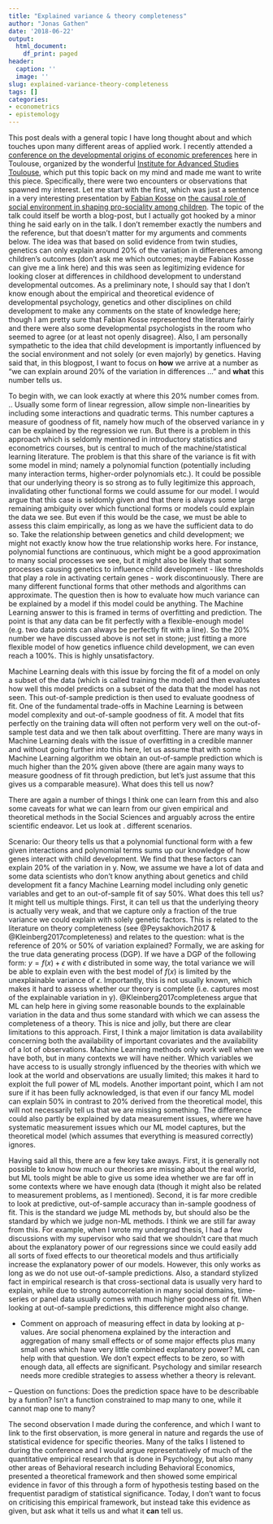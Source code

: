 ```yaml
---
title: "Explained variance & theory completeness"
author: "Jonas Gathen"
date: '2018-06-22'
output:
  html_document:
    df_print: paged
header:
  caption: ''
  image: ''
slug: explained-variance-theory-completeness
tags: []
categories:
- econometrics
- epistemology
---
```


This post deals with a general topic I have long thought about and which touches upon many different areas of applied work. I recently attended a [conference on the developmental origins of economic preferences](https://www.iast.fr/conferences/2018-developmental-origins-economic-preferences) here in Toulouse, organized by the wonderful [Institute for Advanced Studies Toulouse](https://www.iast.fr/), which put this topic back on my mind and made me want to write this piece. Specifically, there were two encounters or observations that spawned my interest. Let me start with the first, which was just a sentence in a very interesting presentation by [Fabian Kosse](https://www.iame.uni-bonn.de/people/fabian-kosse) on [the causal role of social environment in shaping pro-sociality among children](https://www.iame.uni-bonn.de/people/fabian-kosse/the-formation-of-prosociality-causal-evidence-on-the-role-of-social-environment). The topic of the talk could itself be worth a blog-post, but I actually got hooked by a minor thing he said early on in the talk. I don't remember exactly the numbers and the reference, but that doesn't matter for my arguments and comments below. The idea was that based on solid evidence from twin studies, genetics can only explain around 20% of the variation in differences among children's outcomes (don't ask me which outcomes; maybe Fabian Kosse can give me a link here) and this was seen as legitimizing evidence for looking closer at differences in childhood development to understand developmental outcomes. As a preliminary note, I should say that I don't know enough about the empirical and theoretical evidence of developmental psychology, genetics and other disciplines on child development to make any comments on the state of knowledge here; though I am pretty sure that Fabian Kosse represented the literature fairly and there were also some developmental psychologists in the room who seemed to agree (or at least not openly disagree). Also, I am personally sympathetic to the idea that child development is importantly influenced by the social environment and not solely (or even majorly) by genetics. Having said that, in this blogpost, I want to focus on **how** we arrive at a number as "we can explain around 20% of the variation in differences ..." and **what** this number tells us. 

To begin with, we can look exactly at where this 20% number comes from. .. Usually some form of linear regression, allow simple non-linearities by including some interactions and quadratic terms. This number captures a measure of goodness of fit, namely how much of the observed variance in y can be explained by the regression we run. But there is a problem in this approach which is seldomly mentioned in introductory statistics and econometrics courses, but is central to much of the machine/statistical learning literature. The problem is that this share of the variance is fit with some model in mind; namely a polynomial function (potentially including many interaction terms, higher-order polynomials etc.). It could be possible that our underlying theory is so strong as to fully legitimize this approach, invalidating other functional forms we could assume for our model. I would argue that this case is seldomly given and that there is always some large remaining ambiguity over which functional forms or models could explain the data we see. But even if this would be the case, we must be able to assess this claim empirically, as long as we have the sufficient data to do so. 
Take the relationship between genetics and child development; we might not exactly know how the true relationship works here. For instance, polynomial functions are continuous, which might be a good approximation to many social processes we see, but it might also be likely that some processes causing genetics to influence child development - like thresholds that play a role in activating certain genes - work discontinuously. There are many different functional forms that other methods and algorithms can approximate. The question then is how to evaluate how much variance can be explained by a model if this model could be anything. The Machine Learning answer to this is framed in terms of overfitting and prediction. The point is that any data can be fit perfectly with a flexible-enough model (e.g. two data points can always be perfectly fit with a line). So the 20% number we have discussed above is not set in stone; just fitting a more flexible model of how genetics influence child development, we can even reach a 100%. This is highly unsatisfactory. 

Machine Learning deals with this issue by forcing the fit of a model on only a subset of the data (which is called training the model) and then evaluates how well this model predicts on a subset of the data that the model has not seen. This out-of-sample prediction is then used to evaluate goodness of fit. One of the fundamental trade-offs in Machine Learning is between model complexity and out-of-sample goodness of fit. A model that fits perfectly on the training data will often not perform very well on the out-of-sample test data and we then talk about overfitting. There are many ways in Machine Learning deals with the issue of overfitting in a credible manner and without going further into this here, let us assume that with some Machine Learning algorithm we obtain an out-of-sample prediction which is much higher than the 20% given above (there are again many ways to measure goodness of fit through prediction, but let's just assume that this gives us a comparable measure). What does this tell us now? 

There are again a number of things I think one can learn from this and also some caveats for what we can learn from our given empirical and theoretical methods in the Social Sciences and arguably across the entire scientific endeavor. Let us look at . different scenarios. 

Scenario: Our theory tells us that a polynomial functional form with a few given interactions and polynomial terms sums up our knowledge of how genes interact with child development. We find that these factors can explain 20% of the variation in y. Now, we assume we have a lot of data and some data scientists who don't know anything about genetics and child development fit a fancy Machine Learning model including only genetic variables and get to an out-of-sample fit of say 50%. What does this tell us? It might tell us multiple things. First, it can tell us that the underlying theory is actually very weak, and that we capture only a fraction of the true variance we could explain with solely genetic factors. This is related to the literature on theory completeness (see @Peysakhovich2017 & @Kleinberg2017completeness) and relates to the question: what is the reference of 20% or 50% of variation explained? Formally, we are asking for the true data generating process (DGP). If we have a DGP of the following form: $y = f(x) + \epsilon$ with $\epsilon$ distributed in some way, the total variance we will be able to explain even with the best model of $f(x)$ is limited by the unexplainable variance of $\epsilon$. Importantly, this is not usually known, which makes it hard to assess whether our theory is complete (i.e. captures most of the explainable variation in y). @Kleinberg2017completeness argue that ML can help here in giving some reasonable bounds to the explainable variation in the data and thus some standard with which we can assess the completeness of a theory. This is nice and jolly, but there are clear limitations to this approach. First, I think a major limitation is data availability concerning both the availability of important covariates and the availability of a lot of observations. Machine Learning methods only work well when we have both, but in many contexts we will have neither. Which variables we have access to is usually strongly influenced by the theories with which we look at the world and observations are usually limited; this makes it hard to exploit the full power of ML models. 
Another important point, which I am not sure if it has been fully acknowledged, is that even if our fancy ML model can explain 50% in contrast to 20% derived from the theoretical model, this will not necessarily tell us that we are missing something. The difference could also partly be explained by data measurement issues, where we have systematic measurement issues which our ML model captures, but the theoretical model (which assumes that everything is measured correctly) ignores. 

Having said all this, there are a few key take aways. First, it is generally not possible to know how much our theories are missing about the real world, but ML tools might be able to give us some idea whether we are far off in some contexts where we have enough data (though it might also be related to measurement problems, as I mentioned). Second, it is far more credible to look at predictive, out-of-sample accuracy than in-sample goodness of fit. This is the standard we judge ML methods by, but should also be the standard by which we judge non-ML methods. I think we are still far away from this. For example, when I wrote my undergrad thesis, I had a few discussions with my supervisor who said that we shouldn't care that much about the explanatory power of our regressions since we could easily add all sorts of fixed effects to our theoretical models and thus artificially increase the explanatory power of our models. However, this only works as long as we do not use out-of-sample predictions. Also, a standard stylized fact in empirical research is that cross-sectional data is usually very hard to explain, while due to strong autocorrelation in many social domains, time-series or panel data usually comes with much higher goodness of fit. When looking at out-of-sample predictions, this difference might also change. 




- Comment on approach of measuring effect in data by looking at p-values. Are social phenomena explained by the interaction and aggregation of many small effects or of some major effects plus many small ones which have very little combined explanatory power? ML can help with that question. We don't expect effects to be zero, so with enough data, all effects are significant. Psychology and similar research needs more credible strategies to assess whether a theory is relevant. 


-- Question on functions: Does the prediction space have to be describable by a funtion? Isn't a function constrained to map many to one, while it cannot map one to many?


The second observation I made during the conference, and which I want to link to the first observation, is more general in nature and regards the use of statistical evidence for specific theories. Many of the talks I listened to during the conference and I would argue representatively of much of the quantitative empirical research that is done in Psychology, but also many other areas of Behavioral research including Behavioral Economics, presented a theoretical framework and then showed some empirical evidence in favor of this through a form of hypothesis testing based on the frequentist paradigm of statistical significance. Today, I don't want to focus on criticising this empirical framework, but instead take this evidence as given, but ask what it tells us and what it **can** tell us. 

